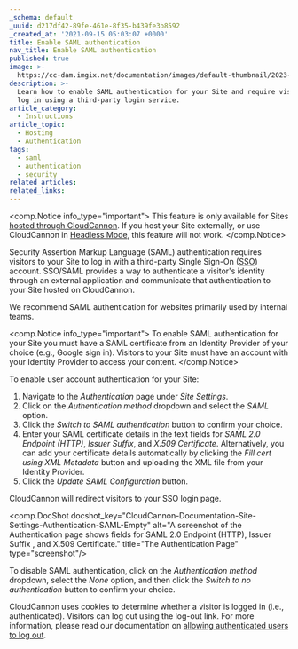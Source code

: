 ```yaml
---
_schema: default
_uuid: d217df42-89fe-461e-8f35-b439fe3b8592
_created_at: '2021-09-15 05:03:07 +0000'
title: Enable SAML authentication
nav_title: Enable SAML authentication
published: true
image: >-
  https://cc-dam.imgix.net/documentation/images/default-thumbnail/2023-Q4/CloudCannon-Documentation-Thumbnail.png
description: >-
  Learn how to enable SAML authentication for your Site and require visitors to
  log in using a third-party login service.
article_category:
  - Instructions
article_topic:
  - Hosting
  - Authentication
tags:
  - saml
  - authentication
  - security
related_articles:
related_links:
---
```

<comp.Notice info_type="important">
  This feature is only available for Sites [hosted through CloudCannon](/documentation/articles/what-is-web-hosting/#hosting-on-cloud-cannon). If you host your Site externally, or use CloudCannon in [Headless Mode](/documentation/articles/what-is-headless-mode/), this feature will not work.
</comp.Notice>

Security Assertion Markup Language (SAML) authentication requires visitors to your Site to log in with a third-party Single Sign-On ([SSO](/documentation/articles/what-is-sso-saml/)) account. SSO/SAML provides a way to authenticate a visitor's identity through an external application and communicate that authentication to your Site hosted on CloudCannon.

We recommend SAML authentication for websites primarily used by internal teams.

<comp.Notice info_type="important">
  To enable SAML authentication for your Site you must have a SAML certificate from an Identity Provider of your choice (e.g., Google sign in). Visitors to your Site must have an account with your Identity Provider to access your content.
</comp.Notice>

To enable user account authentication for your Site:

1. Navigate to the *Authentication* page under *Site Settings*.
2. Click on the *Authentication method* dropdown and select the *SAML* option.
3. Click the *Switch to SAML authentication* button to confirm your choice.
4. Enter your SAML certificate details in the text fields for *SAML 2.0 Endpoint (HTTP)*, *Issuer Suffix*, and *X.509 Certificate*. Alternatively, you can add your certificate details automatically by clicking the *Fill cert using XML Metadata* button and uploading the XML file from your Identity Provider.
5. Click the *Update SAML Configuration* button.

CloudCannon will redirect visitors to your SSO login page.

<comp.DocShot docshot_key="CloudCannon-Documentation-Site-Settings-Authentication-SAML-Empty" alt="A screenshot of the Authentication page shows fields for SAML 2.0 Endpoint (HTTP), Issuer Suffix , and X.509 Certificate." title="The Authentication Page" type="screenshot"/>

To disable SAML authentication, click on the *Authentication method* dropdown, select the *None* option, and then click the *Switch to no authentication* button to confirm your choice.

CloudCannon uses cookies to determine whether a visitor is logged in (i.e., authenticated). Visitors can log out using the log-out link. For more information, please read our documentation on [allowing authenticated users to log out](/documentation/articles/allow-authenticated-users-to-log-out/).